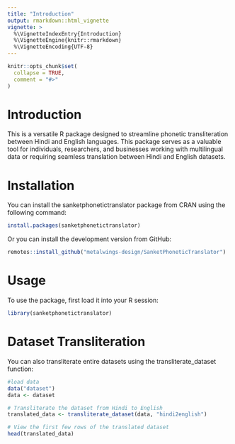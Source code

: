 ---
title: "Introduction"
output: rmarkdown::html_vignette
vignette: >
  %\VignetteIndexEntry{Introduction}
  %\VignetteEngine{knitr::rmarkdown}
  %\VignetteEncoding{UTF-8}
---

```{r, include = FALSE}
knitr::opts_chunk$set(
  collapse = TRUE,
  comment = "#>"
)
```


# Introduction
This is a versatile R package designed to streamline phonetic transliteration between Hindi and English languages. This package serves as a valuable tool for individuals, researchers, and businesses working with multilingual data or requiring seamless translation between Hindi and English datasets.

# Installation

You can install the sanketphonetictranslator package from CRAN using the following command:
  
```r
install.packages(sanketphonetictranslator)
```

Or you can install the development version from GitHub:
  
```r
remotes::install_github("metalwings-design/SanketPhoneticTranslator")
```

# Usage
To use the package, first load it into your R session:


```{r setup}
library(sanketphonetictranslator)
```


# Dataset Transliteration
You can also transliterate entire datasets using the transliterate_dataset function:
  
  
```r
#load data
data("dataset")
data <- dataset

# Transliterate the dataset from Hindi to English
translated_data <- transliterate_dataset(data, "hindi2english")

# View the first few rows of the translated dataset
head(translated_data)
```

